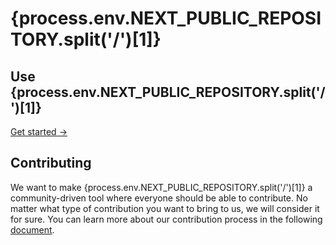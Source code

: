 # {process.env.NEXT_PUBLIC_REPOSITORY.split('/')[1]}

## Use {process.env.NEXT_PUBLIC_REPOSITORY.split('/')[1]}

[Get started →](./installation.mdx)

## Contributing

We want to make <span>{process.env.NEXT_PUBLIC_REPOSITORY.split('/')[1]}</span>
a community-driven tool where everyone should be able to contribute. No matter what type of contribution you want to bring to us, we will consider it for sure. You can learn more about our contribution process in the following [document](./contribute).
